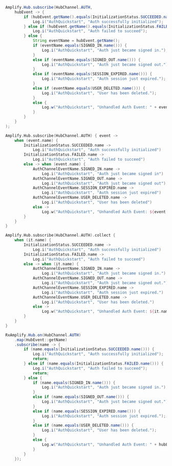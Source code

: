 <BlockSwitcher>
<Block name="Java">

```java
Amplify.Hub.subscribe(HubChannel.AUTH,
    hubEvent -> {
        if (hubEvent.getName().equals(InitializationStatus.SUCCEEDED.name())) {
            Log.i("AuthQuickstart", "Auth successfully initialized");
        } else if (hubEvent.getName().equals(InitializationStatus.FAILED.name())){
            Log.i("AuthQuickstart", "Auth failed to succeed");
        } else {
            String eventName = hubEvent.getName();
            if (eventName.equals(SIGNED_IN.name())) {
                Log.i("AuthQuickstart", "Auth just became signed in.");
            }
            else if (eventName.equals(SIGNED_OUT.name())) {
                Log.i("AuthQuickstart", "Auth just became signed out.");
            }
            else if (eventName.equals(SESSION_EXPIRED.name())) {
                Log.i("AuthQuickstart", "Auth session just expired.");
            }
            else if (eventName.equals(USER_DELETED.name())) {
                Log.i("AuthQuickstart", "User has been deleted.");
            }
            else {
                Log.w("AuthQuickstart", "Unhandled Auth Event: " + eventName);
            }
        }
    }
);

```

</Block>
<Block name="Kotlin - Callbacks">

```kotlin
Amplify.Hub.subscribe(HubChannel.AUTH) { event ->
    when (event.name) {
        InitializationStatus.SUCCEEDED.name ->
            Log.i("AuthQuickstart", "Auth successfully initialized")
        InitializationStatus.FAILED.name ->
            Log.i("AuthQuickstart", "Auth failed to succeed")
        else -> when (event.name) {
            AuthChannelEventName.SIGNED_IN.name ->
                Log.i("AuthQuickstart", "Auth just became signed in")
            AuthChannelEventName.SIGNED_OUT.name ->
                Log.i("AuthQuickstart", "Auth just became signed out")
            AuthChannelEventName.SESSION_EXPIRED.name ->
                Log.i("AuthQuickstart", "Auth session just expired")
            AuthChannelEventName.USER_DELETED.name ->
                Log.i("AuthQuickstart", "User has been deleted")
            else ->
                Log.w("AuthQuickstart", "Unhandled Auth Event: ${event.name}")
        }
    }
}
```

</Block>
<Block name="Kotlin - Coroutines">

```kotlin
Amplify.Hub.subscribe(HubChannel.AUTH).collect {
    when (it.name) {
        InitializationStatus.SUCCEEDED.name ->
            Log.i("AuthQuickstart", "Auth successfully initialized")
        InitializationStatus.FAILED.name ->
            Log.i("AuthQuickstart", "Auth failed to succeed")
        else -> when (it.name) {
            AuthChannelEventName.SIGNED_IN.name ->
                Log.i("AuthQuickstart", "Auth just became signed in.")
            AuthChannelEventName.SIGNED_OUT.name ->
                Log.i("AuthQuickstart", "Auth just became signed out.")
            AuthChannelEventName.SESSION_EXPIRED.name ->
                Log.i("AuthQuickstart", "Auth session just expired.")
            AuthChannelEventName.USER_DELETED.name ->
                Log.i("AuthQuickstart", "User has been deleted.")
            else ->
                Log.w("AuthQuickstart", "Unhandled Auth Event: ${it.name}")
        }
    }
}
```

</Block>
<Block name="RxJava">

```java
RxAmplify.Hub.on(HubChannel.AUTH)
    .map(HubEvent::getName)
    .subscribe(name -> {
        if (name.equals(InitializationStatus.SUCCEEDED.name())) {
            Log.i("AuthQuickstart", "Auth successfully initialized");
            return;
        } else if (name.equals(InitializationStatus.FAILED.name())) {
            Log.i("AuthQuickstart", "Auth failed to succeed");
            return;
        } else {
            if (name.equals(SIGNED_IN.name())) {
                Log.i("AuthQuickstart", "Auth just became signed in.");
            }
            else if (name.equals(SIGNED_OUT.name())) {
                Log.i("AuthQuickstart", "Auth just became signed out.");
            }
            else if (name.equals(SESSION_EXPIRED.name())) {
                Log.i("AuthQuickstart", "Auth session just expired.");
            }
            else if (name.equals(USER_DELETED.name())) {
                Log.i("AuthQuickstart", "User has been deleted.");
            }
            else {
                Log.w("AuthQuickstart", "Unhandled Auth Event: " + hubEvent.getName());
            }
        }
    });
```

</Block>

</BlockSwitcher>
